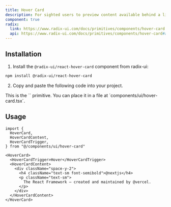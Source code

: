 ```yaml
---
title: Hover Card
description: For sighted users to preview content available behind a link.
component: true
radix:
  link: https://www.radix-ui.com/docs/primitives/components/hover-card
  api: https://www.radix-ui.com/docs/primitives/components/hover-card#api-reference
---
```


<ComponentExample src="/components/examples/hover-card/demo.tsx">
  <HoverCardDemo />
</ComponentExample>

## Installation

1. Install the `@radix-ui/react-hover-card` component from radix-ui:

```bash
npm install @radix-ui/react-hover-card
```

2. Copy and paste the following code into your project.

<ComponentSource src="/components/hover-card.tsx" />

<Callout>
  This is the `<HoverCard />` primitive. You can place it in a file at
  `components/ui/hover-card.tsx`.
</Callout>

## Usage

```tsx
import {
  HoverCard,
  HoverCardContent,
  HoverCardTrigger,
} from "@/components/ui/hover-card"
```

```tsx
<HoverCard>
  <HoverCardTrigger>Hover</HoverCardTrigger>
  <HoverCardContent>
    <div className="space-y-2">
      <h4 className="text-sm font-semibold">@nextjs</h4>
      <p className="text-sm">
        The React Framework – created and maintained by @vercel.
      </p>
    </div>
  </HoverCardContent>
</HoverCard>
```

